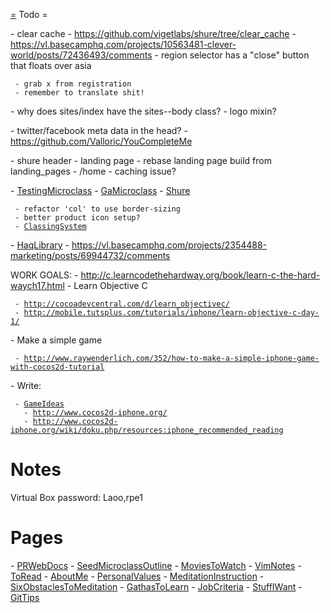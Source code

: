 [[=]] Todo =

- clear cache - https://github.com/vigetlabs/shure/tree/clear_cache
- https://vl.basecamphq.com/projects/10563481-clever-world/posts/72436493/comments
- region selector has a "close" button that floats over asia
  - grab x from registration
  - remember to translate shit!
- why does sites/index have the sites--body class?
- logo mixin?

- twitter/facebook meta data in the head?
- https://github.com/Valloric/YouCompleteMe

- shure header
- landing page
- rebase landing page build from landing_pages
- /home - caching issue?

- [[TestingMicroclass]]
- [[GaMicroclass]]
- [[Shure]]
  - refactor 'col' to use border-sizing
  - better product icon setup?
  - [[ClassingSystem]]
- [[HaqLibrary]] - https://vl.basecamphq.com/projects/2354488-marketing/posts/69944732/comments


WORK GOALS:
- http://c.learncodethehardway.org/book/learn-c-the-hard-waych17.html
- Learn Objective C
  - http://cocoadevcentral.com/d/learn_objectivec/
  - http://mobile.tutsplus.com/tutorials/iphone/learn-objective-c-day-1/
- Make a simple game
  - http://www.raywenderlich.com/352/how-to-make-a-simple-iphone-game-with-cocos2d-tutorial
- Write:
  - [[GameIdeas]]
    - http://www.cocos2d-iphone.org/
    - http://www.cocos2d-iphone.org/wiki/doku.php/resources:iphone_recommended_reading

= Notes =

Virtual Box password:
Laoo,rpe1

= Pages =

- [[PRWebDocs]]
- [[SeedMicroclassOutline]]
- [[MoviesToWatch]]
- [[VimNotes]]
- [[ToRead]]
- [[AboutMe]]
- [[PersonalValues]]
- [[MeditationInstruction]]
- [[SixObstaclesToMeditation]]
- [[GathasToLearn]]
- [[JobCriteria]]
- [[StuffIWant]]
- [[GitTips]]
